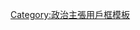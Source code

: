 {{top icon
|image=Mao Zedong in Red.svg|35px
|size=25px
|alt=認同「三個代表」重要思想的維基人
|title=認同「三個代表」重要思想的維基人
|link=Category:認同「三個代表」重要思想的維基人
}}

{{Userbox-2
  |border-c=000000
  |border-s=2
  |id1=[[File:Jiang Zemin 2002.jpg|51px]]
  |id2=三个代表
  |info=这个用户支持或认同'''[[“三个代表”重要思想]]'''。
  |info-c=#B22222
}}
<includeonly>[[Category:認同「三個代表」重要思想的維基人|{{PAGENAME}}]]</includeonly>
<noinclude>[[Category:政治主張用戶框模板]]</noinclude>